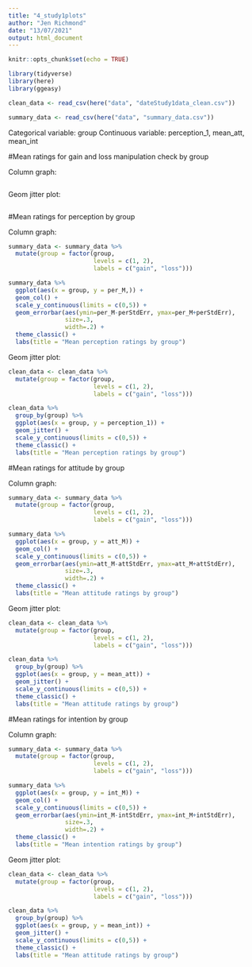 ```yaml
---
title: "4_study1plots"
author: "Jen Richmond"
date: "13/07/2021"
output: html_document
---
```


```r
knitr::opts_chunk$set(echo = TRUE)
```

```r
library(tidyverse)
library(here)
library(ggeasy)
```


```r
clean_data <- read_csv(here("data", "dateStudy1data_clean.csv"))
```

```r

summary_data <- read_csv(here("data", "summary_data.csv"))

```

Categorical variable: group
Continuous variable: perception_1, mean_att, mean_int

#Mean ratings for gain and loss manipulation check by group

Column graph:

```r

```

Geom jitter plot:

```r

```

#Mean ratings for perception by group

Column graph:

```r

summary_data <- summary_data %>%
  mutate(group = factor(group, 
                        levels = c(1, 2),
                        labels = c("gain", "loss")))

summary_data %>%
  ggplot(aes(x = group, y = per_M,)) +
  geom_col() +
  scale_y_continuous(limits = c(0,5)) +
  geom_errorbar(aes(ymin=per_M-perStdErr, ymax=per_M+perStdErr),
                size=.3, 
                width=.2) +
  theme_classic() +
  labs(title = "Mean perception ratings by group")

```

Geom jitter plot:

```r

clean_data <- clean_data %>%
  mutate(group = factor(group, 
                        levels = c(1, 2),
                        labels = c("gain", "loss")))

clean_data %>%
  group_by(group) %>%
  ggplot(aes(x = group, y = perception_1)) +
  geom_jitter() +
  scale_y_continuous(limits = c(0,5)) +
  theme_classic() +
  labs(title = "Mean perception ratings by group")

```

#Mean ratings for attitude by group

Column graph:

```r

summary_data <- summary_data %>%
  mutate(group = factor(group, 
                        levels = c(1, 2),
                        labels = c("gain", "loss")))

summary_data %>%
  ggplot(aes(x = group, y = att_M)) +
  geom_col() +
  scale_y_continuous(limits = c(0,5)) +
  geom_errorbar(aes(ymin=att_M-attStdErr, ymax=att_M+attStdErr),
                size=.3, 
                width=.2) +
  theme_classic() +
  labs(title = "Mean attitude ratings by group")

```

Geom jitter plot:

```r

clean_data <- clean_data %>%
  mutate(group = factor(group, 
                        levels = c(1, 2),
                        labels = c("gain", "loss")))

clean_data %>%
  group_by(group) %>%
  ggplot(aes(x = group, y = mean_att)) +
  geom_jitter() +
  scale_y_continuous(limits = c(0,5)) +
  theme_classic() +
  labs(title = "Mean attitude ratings by group")

```

#Mean ratings for intention by group

Column graph:

```r

summary_data <- summary_data %>%
  mutate(group = factor(group, 
                        levels = c(1, 2),
                        labels = c("gain", "loss")))

summary_data %>%
  ggplot(aes(x = group, y = int_M)) +
  geom_col() +
  scale_y_continuous(limits = c(0,5)) +
  geom_errorbar(aes(ymin=int_M-intStdErr, ymax=int_M+intStdErr),
                size=.3, 
                width=.2) +
  theme_classic() +
  labs(title = "Mean intention ratings by group")

```

Geom jitter plot:

```r

clean_data <- clean_data %>%
  mutate(group = factor(group, 
                        levels = c(1, 2),
                        labels = c("gain", "loss")))

clean_data %>%
  group_by(group) %>%
  ggplot(aes(x = group, y = mean_int)) +
  geom_jitter() +
  scale_y_continuous(limits = c(0,5)) +
  theme_classic() +
  labs(title = "Mean attitude ratings by group")

```
